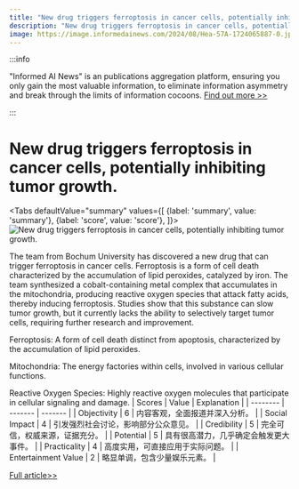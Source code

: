 ```yaml
---
title: "New drug triggers ferroptosis in cancer cells, potentially inhibiting tumor growth."
description: "New drug triggers ferroptosis in cancer cells, potentially inhibiting tumor growth."
image: https://image.informedainews.com/2024/08/Hea-57A-1724065887-0.jpg
---
```



:::info

"Informed AI News" is an publications aggregation platform, ensuring you only gain the most valuable information, to eliminate information asymmetry and break through the limits of information cocoons.  [Find out more >>](/)

:::

# New drug triggers ferroptosis in cancer cells, potentially inhibiting tumor growth.


<Tabs
	defaultValue="summary"
	values={[
	{label: 'summary', value: 'summary'},
	{label: 'score', value: 'score'},
]}>
<TabItem value="summary">
<img
  src="https://image.informedainews.com/2024/08/Hea-57A-1724065887-0.jpg"
  alt="New drug triggers ferroptosis in cancer cells, potentially inhibiting tumor growth."
/>



The team from Bochum University has discovered a new drug that can trigger ferroptosis in cancer cells. Ferroptosis is a form of cell death characterized by the accumulation of lipid peroxides, catalyzed by iron. The team synthesized a cobalt-containing metal complex that accumulates in the mitochondria, producing reactive oxygen species that attack fatty acids, thereby inducing ferroptosis. Studies show that this substance can slow tumor growth, but it currently lacks the ability to selectively target tumor cells, requiring further research and improvement.

Ferroptosis: A form of cell death distinct from apoptosis, characterized by the accumulation of lipid peroxides.

Mitochondria: The energy factories within cells, involved in various cellular functions.

Reactive Oxygen Species: Highly reactive oxygen molecules that participate in cellular signaling and damage.
</TabItem>
<TabItem value="score">
	| Scores     | Value   | Explanation |
	| -------- | ------- | ------- |
	| Objectivity  | 6    | 内容客观，全面报道并深入分析。    |
	| Social Impact | 4     | 引发强烈社会讨论，影响部分公众意见。    |
	| Credibility    | 5    | 完全可信，权威来源，证据充分。    |
	| Potential    | 5    | 具有很高潜力，几乎确定会触发更大事件。    |
	| Practicality    | 4    | 高度实用，可直接应用于实际问题。    |
	| Entertainment Value    | 2    | 略显单调，包含少量娱乐元素。    |
</TabItem>
</Tabs>

[Full article>>](https://www.cnbeta.com.tw/articles/science/1442650.htm)
